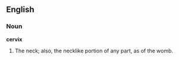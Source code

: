 ==English==

===Noun===

'''cervix'''

#The neck; also, the necklike portion of any part, as of the womb.